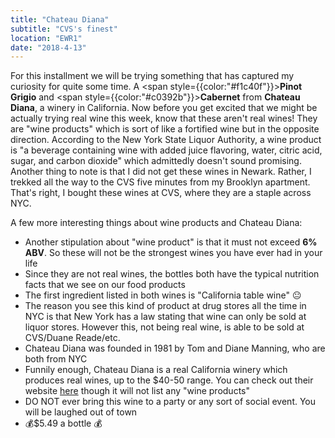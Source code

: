 ```yaml
---
title: "Chateau Diana"
subtitle: "CVS's finest"
location: "EWR1"
date: "2018-4-13"
---
```


For this installment we will be trying something that has captured my curiosity for quite some time. A <span style={{color:"#f1c40f"}}>**Pinot Grigio**</span> and <span style={{color:"#c0392b"}}>**Cabernet**</span> from **Chateau Diana**, a winery in California. Now before you get excited that we might be actually trying real wine this week, know that these aren't real wines! They are "wine products" which is sort of like a fortified wine but in the opposite direction. According to the New York State Liquor Authority, a wine product is "a beverage containing wine with added juice flavoring, water, citric acid, sugar, and carbon dioxide" which admittedly doesn't sound promising. Another thing to note is that I did not get these wines in Newark. Rather, I trekked all the way to the CVS five minutes from my Brooklyn apartment. That's right, I bought these wines at CVS, where they are a staple across NYC.

A few more interesting things about wine products and Chateau Diana:

* Another stipulation about "wine product" is that it must not exceed **6% ABV**. So these will not be the strongest wines you have ever had in your life
* Since they are not real wines, the bottles both have the typical nutrition facts that we see on our food products
* The first ingredient listed in both wines is "California table wine" 😐
* The reason you see this kind of product at drug stores all the time in NYC is that New York has a law stating that wine can only be sold at liquor stores. However this, not being real wine, is able to be sold at CVS/Duane Reade/etc.
* Chateau Diana was founded in 1981 by Tom and Diane Manning, who are both from NYC
* Funnily enough, Chateau Diana is a real California winery which produces real wines, up to the $40-50 range. You can check out their website [here](https://www.chateaud.com/) though it will not list any "wine products"
* DO NOT ever bring this wine to a party or any sort of social event. You will be laughed out of town
* 💰$5.49 a bottle 💰